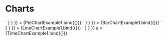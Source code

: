 
<Meta title="Charts" component={PieChart} />

# Charts

<Canvas>
  <Story
    name="Pie Chart"
    parameters={{
      docs: {
        source: {
          code: dedent`
            <PieChart
              data={[
                { label: 'Label 1', value: 1, color: 'red' },
                { label: 'Label 2', value: 2, color: 'blue' },
                { label: 'Label 3', value: 3, color: 'green' },
                { label: 'Label 4', value: 4, color: 'yellow' }
              ]}
            />`
        }
      }
    }}
  >
    {PieChartExample1.bind({})}
  </Story>
  <ArgsTable of={PieChart} />
</Canvas>

<Canvas>
  <Story
    name="Bar Chart"
    parameters={{
      docs: {
        source: {
          code: dedent`
            <BarChart
              width={200}
              height={75}
              labels={['Category 1', 'Category 2', 'Category 3', 'Category 4']}
              datasets={[
                {
                  label: 'Dataset 1',
                  data: [3, 7, 19, 12],
                  color: \`\${getCssVar('lc-color-primary')}\`
                },
                {
                  label: 'Dataset 2',
                  data: [10, 5, 17, 24],
                  color: \`\${getCssVar('lc-color-accent')}\`
                },
                {
                  label: 'Dataset 3',
                  data: [8, 12, 20, 4],
                  color: \`\${getCssVar('lc-color-success')}\`
                },
                {
                  label: 'Dataset 4',
                  data: [23, 16, 13, 19],
                  color: \`\${getCssVar('lc-color-warning')}\`
                },
                {
                  label: 'Dataset 5',
                  data: [13, 20, 4, 7],
                  color: \`\${getCssVar('lc-color-danger')}\`
                }
                ]}
            />`
        }
      }
    }}
  >
    {BarChartExample1.bind({})}
  </Story>
  <ArgsTable of={BarChart} />
</Canvas>

<Canvas>
  <Story
    name="Line Chart"
    parameters={{
      docs: {
        source: {
          code: dedent`
            <LineChart
              width={200}
              height={75}
              options={{ legend: { display: false } }}
              labels={['Category 1', 'Category 2', 'Category 3', 'Category 4']}
              datasets={[
                {
                  label: 'Dataset 1',
                  data: [3, 7, 19, 12],
                  color: \`\${getCssVar('lc-color-primary')}\`
                },
                {
                  label: 'Dataset 2',
                  data: [10, 5, 17, 24],
                  color: \`\${getCssVar('lc-color-accent')}\`
                },
                {
                  label: 'Dataset 3',
                  data: [8, 12, 20, 4],
                  color: \`\${getCssVar('lc-color-success')}\`
                },
                {
                  label: 'Dataset 4',
                  data: [23, 16, 13, 19],
                  color: \`\${getCssVar('lc-color-warning')}\`
                },
                {
                  label: 'Dataset 5',
                  data: [13, 20, 4, 7],
                  color: \`\${getCssVar('lc-color-danger')}\`
                }
            ]}
            />`
        }
      }
    }}
  >
    {LineChartExample1.bind({})}
  </Story>
  <ArgsTable of={LineChart} />
</Canvas>

<Canvas>
  <Story
    name="Time Chart"
    parameters={{
      docs: {
        source: {
          code: dedent`
            <TimeChart
              width={200}
              height={75}
              datasets={[
                {
                  label: 'Dataset 1',
                  data: [
                    { x: '2014/01/01', y: 3 },
                    { x: '2016/03/02', y: 7 },
                    { x: '2018/07/05', y: 19 },
                    { x: '2020/11/07', y: 12 }
                  ],
                  color: \`\${getCssVar('lc-color-primary')}\`
                },
                {
                  label: 'Dataset 2',
                  data: [
                    { x: '2014/01/01', y: 10 },
                    { x: '2016/03/02', y: 5 },
                    { x: '2018/07/05', y: 17 },
                    { x: '2020/11/07', y: 24 }
                  ],
                  color: \`\${getCssVar('lc-color-accent')}\`
                },
                {
                  label: 'Dataset 3',
                  data: [
                    { x: '2014/01/01', y: 8 },
                    { x: '2016/03/02', y: 12 },
                    { x: '2018/07/05', y: 20 },
                    { x: '2020/11/07', y: 4 }
                  ],
                  color: \`\${getCssVar('lc-color-success')}\`
                },
                {
                  label: 'Dataset 4',
                  data: [
                    { x: '2014/01/01', y: 23 },
                    { x: '2016/03/02', y: 16 },
                    { x: '2018/07/05', y: 13 },
                    { x: '2020/11/07', y: 19 }
                  ],
                  color: \`\${getCssVar('lc-color-warning')}\`
                },
                {
                  label: 'Dataset 5',
                  data: [
                    { x: '2014/01/01', y: 13 },
                    { x: '2016/03/02', y: 20 },
                    { x: '2018/07/05', y: 4 },
                    { x: '2020/11/07', y: 7 }
                  ],
                  color: \`\${getCssVar('lc-color-danger')}\`
                }
              ]}
              // Note: You can set custom time options without affecting the other defaults
              options={{
                scales: {
                  xAxes: [{ time: { unit: 'year', min: '2014/01/01' } }]
                }
              }}
            />`
        }
      }
    }}
    a
  >
    {TimeChartExample1.bind({})}
  </Story>
  <ArgsTable of={TimeChart} />
</Canvas>
